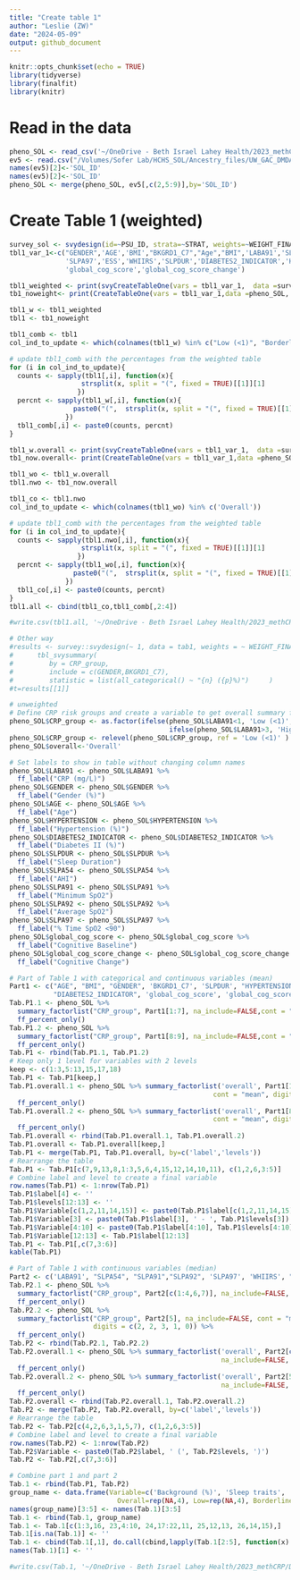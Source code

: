 ```yaml
---
title: "Create table 1"
author: "Leslie (ZW)"
date: "2024-05-09"
output: github_document
---
```


```r
knitr::opts_chunk$set(echo = TRUE)
library(tidyverse)
library(finalfit)
library(knitr)
```

# Read in the data

```r
pheno_SOL <- read_csv('~/OneDrive - Beth Israel Lahey Health/2023_methCRP/Data/20240312_pheSol.csv')
ev5 <- read.csv("/Volumes/Sofer Lab/HCHS_SOL/Ancestry_files/UW_GAC_DMDA_20180516_local_ancestries/subject_annotation_2017-09-05.csv")
names(ev5)[2]<-'SOL_ID'
names(ev5)[2]<-'SOL_ID'
pheno_SOL <- merge(pheno_SOL, ev5[,c(2,5:9)],by='SOL_ID')
```

# Create Table 1 (weighted)
```r
survey_sol <- svydesign(id=~PSU_ID, strata=~STRAT, weights=~WEIGHT_FINAL_NORM_OVERALL, data=pheno_SOL)
tbl1_var_1<-c("GENDER",'AGE','BMI',"BKGRD1_C7","Age","BMI",'LABA91','SLPA54','SLPA91','SLPA92',
              'SLPA97','ESS','WHIIRS','SLPDUR','DIABETES2_INDICATOR','HYPERTENSION',
              'global_cog_score','global_cog_score_change')

tbl1_weighted <- print(svyCreateTableOne(vars = tbl1_var_1,  data =survey_sol, strata = 'CRP_group'),  varLabels = TRUE,digits =3,pDigits=3, showAllLevels=TRUE)
tb1_noweight<- print(CreateTableOne(vars = tbl1_var_1,data =pheno_SOL, strata = 'CRP_group'),varLabels = TRUE,digits =3,pDigits=3,showAllLevels=TRUE)

tbl1_w <- tbl1_weighted 
tbl1 <- tb1_noweight

tbl1_comb <- tbl1
col_ind_to_update <- which(colnames(tbl1_w) %in% c("Low (<1)", "Borderline (1-3)", "High (>3)"))

# update tbl1_comb with the percentages from the weighted table
for (i in col_ind_to_update){
  counts <- sapply(tbl1[,i], function(x){
                  strsplit(x, split = "(", fixed = TRUE)[[1]][1]
                 })
  percnt <- sapply(tbl1_w[,i], function(x){
                paste0("(",  strsplit(x, split = "(", fixed = TRUE)[[1]][2])
              })
  tbl1_comb[,i] <- paste0(counts, percnt)
}

tbl1_w.overall <- print(svyCreateTableOne(vars = tbl1_var_1,  data =survey_sol),  varLabels = TRUE,digits =3,pDigits=3, showAllLevels=TRUE)
tb1_now.overall<- print(CreateTableOne(vars = tbl1_var_1,data =pheno_SOL),varLabels = TRUE,digits =3,pDigits=3,showAllLevels=TRUE)

tbl1_wo <- tbl1_w.overall
tbl1.nwo <- tb1_now.overall

tbl1_co <- tbl1.nwo
col_ind_to_update <- which(colnames(tbl1_wo) %in% c('Overall'))

# update tbl1_comb with the percentages from the weighted table
for (i in col_ind_to_update){
  counts <- sapply(tbl1.nwo[,i], function(x){
                  strsplit(x, split = "(", fixed = TRUE)[[1]][1]
                 })
  percnt <- sapply(tbl1_wo[,i], function(x){
                paste0("(",  strsplit(x, split = "(", fixed = TRUE)[[1]][2])
              })
  tbl1_co[,i] <- paste0(counts, percnt)
}
tbl1.all <- cbind(tbl1_co,tbl1_comb[,2:4])

#write.csv(tbl1.all, '~/OneDrive - Beth Israel Lahey Health/2023_methCRP/Draft/Tables and Figures/Table1.csv')

# Other way
#results <- survey::svydesign(~ 1, data = tab1, weights = ~ WEIGHT_FINAL_NORM_OVERALL) %>%
#      tbl_svysummary(
#         by = CRP_group,
#         include = c(GENDER,BKGRD1_C7),
#         statistic = list(all_categorical() ~ "{n} ({p}%)")     )
#t=results[[1]]
```


```r
# unweighted
# Define CRP risk groups and create a variable to get overall summary for the data
pheno_SOL$CRP_group <- as.factor(ifelse(pheno_SOL$LABA91<1, 'Low (<1)', 
                                        ifelse(pheno_SOL$LABA91>3, 'High (>3)', 'Borderline (1-3)')))
pheno_SOL$CRP_group <- relevel(pheno_SOL$CRP_group, ref = 'Low (<1)' )
pheno_SOL$overall<-'Overall'

# Set labels to show in table without changing column names
pheno_SOL$LABA91 <- pheno_SOL$LABA91 %>%
  ff_label("CRP (mg/L)") 
pheno_SOL$GENDER <- pheno_SOL$GENDER %>%
  ff_label("Gender (%)") 
pheno_SOL$AGE <- pheno_SOL$AGE %>%
  ff_label("Age") 
pheno_SOL$HYPERTENSION <- pheno_SOL$HYPERTENSION %>%
  ff_label("Hypertension (%)") 
pheno_SOL$DIABETES2_INDICATOR <- pheno_SOL$DIABETES2_INDICATOR %>%
  ff_label("Diabetes II (%)") 
pheno_SOL$SLPDUR <- pheno_SOL$SLPDUR %>%
  ff_label("Sleep Duration") 
pheno_SOL$SLPA54 <- pheno_SOL$SLPA54 %>%
  ff_label("AHI") 
pheno_SOL$SLPA91 <- pheno_SOL$SLPA91 %>%
  ff_label("Minimum SpO2")  
pheno_SOL$SLPA92 <- pheno_SOL$SLPA92 %>%
  ff_label("Average SpO2") 
pheno_SOL$SLPA97 <- pheno_SOL$SLPA97 %>%
  ff_label("% Time SpO2 <90") 
pheno_SOL$global_cog_score <- pheno_SOL$global_cog_score %>%
  ff_label("Cognitive Baseline") 
pheno_SOL$global_cog_score_change <- pheno_SOL$global_cog_score_change %>%
  ff_label("Cognitive Change") 

# Part of Table 1 with categorical and continuous variables (mean)
Part1 <- c("AGE", "BMI", "GENDER", 'BKGRD1_C7', 'SLPDUR', "HYPERTENSION",
           "DIABETES2_INDICATOR", 'global_cog_score', 'global_cog_score_change')
Tab.P1.1 <- pheno_SOL %>% 
  summary_factorlist("CRP_group", Part1[1:7], na_include=FALSE,cont = "mean", digits = c(1, 1, 3, 1, 0)) %>%
  ff_percent_only() 
Tab.P1.2 <- pheno_SOL %>% 
  summary_factorlist("CRP_group", Part1[8:9], na_include=FALSE,cont = "mean", digits = c(2, 2, 3, 1, 0)) %>%
  ff_percent_only() 
Tab.P1 <- rbind(Tab.P1.1, Tab.P1.2)
# Keep only 1 level for variables with 2 levels
keep <- c(1:3,5:13,15,17,18) 
Tab.P1 <- Tab.P1[keep,]
Tab.P1.overall.1 <- pheno_SOL %>% summary_factorlist('overall', Part1[1:7], na_include=FALSE, 
                                                   cont = "mean", digits = c(1, 1, 3, 1, 0)) %>%
  ff_percent_only()
Tab.P1.overall.2 <- pheno_SOL %>% summary_factorlist('overall', Part1[8:9], na_include=FALSE, 
                                                   cont = "mean", digits = c(2, 2, 3, 1, 0)) %>%
  ff_percent_only()
Tab.P1.overall <- rbind(Tab.P1.overall.1, Tab.P1.overall.2)
Tab.P1.overall <- Tab.P1.overall[keep,]
Tab.P1 <- merge(Tab.P1, Tab.P1.overall, by=c('label','levels'))
# Rearrange the table
Tab.P1 <- Tab.P1[c(7,9,13,8,1:3,5,6,4,15,12,14,10,11), c(1,2,6,3:5)]
# Combine label and level to create a final variable
row.names(Tab.P1) <- 1:nrow(Tab.P1)
Tab.P1$label[4] <- ''
Tab.P1$levels[12:13] <- ''
Tab.P1$Variable[c(1,2,11,14,15)] <- paste0(Tab.P1$label[c(1,2,11,14,15)], ' (', Tab.P1$levels[c(1,2,11,14,15)], ')')
Tab.P1$Variable[3] <- paste0(Tab.P1$label[3], ' - ', Tab.P1$levels[3])
Tab.P1$Variable[4:10] <- paste0(Tab.P1$label[4:10], Tab.P1$levels[4:10])
Tab.P1$Variable[12:13] <- Tab.P1$label[12:13]
Tab.P1 <- Tab.P1[,c(7,3:6)]
kable(Tab.P1)

# Part of Table 1 with continuous variables (median)
Part2 <- c('LABA91', "SLPA54", "SLPA91","SLPA92", 'SLPA97', 'WHIIRS', "ESS")
Tab.P2.1 <- pheno_SOL %>% 
  summary_factorlist("CRP_group", Part2[c(1:4,6,7)], na_include=FALSE, cont = "median") %>%
  ff_percent_only() 
Tab.P2.2 <- pheno_SOL %>% 
  summary_factorlist("CRP_group", Part2[5], na_include=FALSE, cont = "median", 
                     digits = c(2, 2, 3, 1, 0)) %>%
  ff_percent_only() 
Tab.P2 <- rbind(Tab.P2.1, Tab.P2.2)
Tab.P2.overall.1 <- pheno_SOL %>% summary_factorlist('overall', Part2[c(1:4,6,7)], 
                                                     na_include=FALSE, cont = "median") %>%
  ff_percent_only()
Tab.P2.overall.2 <- pheno_SOL %>% summary_factorlist('overall', Part2[5], digits = c(2, 2, 3, 1, 0),
                                                     na_include=FALSE, cont = "median") %>%
  ff_percent_only()
Tab.P2.overall <- rbind(Tab.P2.overall.1, Tab.P2.overall.2)
Tab.P2 <- merge(Tab.P2, Tab.P2.overall, by=c('label','levels'))
# Rearrange the table
Tab.P2 <- Tab.P2[c(4,2,6,3,1,5,7), c(1,2,6,3:5)]
# Combine label and level to create a final variable
row.names(Tab.P2) <- 1:nrow(Tab.P2)
Tab.P2$Variable <- paste0(Tab.P2$label, ' (', Tab.P2$levels, ')')
Tab.P2 <- Tab.P2[,c(7,3:6)]

# Combine part 1 and part 2
Tab.1 <- rbind(Tab.P1, Tab.P2)
group_name <- data.frame(Variable=c('Background (%)', 'Sleep traits', 'Comorbidities', 'Cognitive traits'),
                           Overall=rep(NA,4), Low=rep(NA,4), Borderline=rep(NA,4), High=rep(NA,4) )
names(group_name)[3:5] <- names(Tab.1)[3:5]
Tab.1 <- rbind(Tab.1, group_name)
Tab.1 <- Tab.1[c(1:3,16, 23,4:10, 24,17:22,11, 25,12,13, 26,14,15),]
Tab.1[is.na(Tab.1)] <- ''
Tab.1 <- cbind(Tab.1[,1], do.call(cbind,lapply(Tab.1[2:5], function(x) {gsub(' to', ',',x)})))
names(Tab.1)[1] <- '' 

#write.csv(Tab.1, '~/OneDrive - Beth Israel Lahey Health/2023_methCRP/Draft/Tables and Figures/Table1.csv', row.names = FALSE)
```

